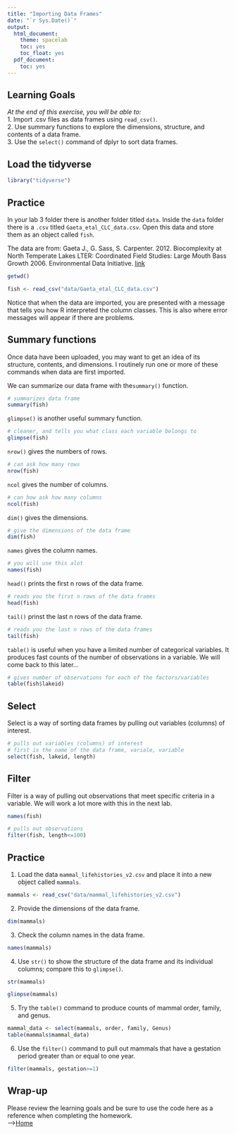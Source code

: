 ```yaml
---
title: "Importing Data Frames"
date: "`r Sys.Date()`"
output:
  html_document:
    theme: spacelab
    toc: yes
    toc_float: yes
  pdf_document:
    toc: yes
---
```


## Learning Goals
*At the end of this exercise, you will be able to:*    
1. Import .csv files as data frames using `read_csv()`.  
2. Use summary functions to explore the dimensions, structure, and contents of a data frame.  
3. Use the `select()` command of dplyr to sort data frames.  

## Load the tidyverse
```r
library("tidyverse")
```

## Practice
In your lab 3 folder there is another folder titled `data`. Inside the `data` folder there is a `.csv` titled `Gaeta_etal_CLC_data.csv`. Open this data and store them as an object called `fish`.  

The data are from: Gaeta J., G. Sass, S. Carpenter. 2012. Biocomplexity at North Temperate Lakes LTER: Coordinated Field Studies: Large Mouth Bass Growth 2006. Environmental Data Initiative.  [link](https://portal.edirepository.org/nis/mapbrowse?scope=knb-lter-ntl&identifier=267)

```r
getwd()
```


```r
fish <- read_csv("data/Gaeta_etal_CLC_data.csv")
```

Notice that when the data are imported, you are presented with a message that tells you how R interpreted the column classes. This is also where error messages will appear if there are problems.  

## Summary functions
Once data have been uploaded, you may want to get an idea of its structure, contents, and dimensions. I routinely run one or more of these commands when data are first imported.  

We can summarize our data frame with the`summary()` function.  
```r
# summarizes data frame
summary(fish)
```

`glimpse()` is another useful summary function.
```r
# cleaner, and tells you what class each variable belongs to
glimpse(fish)
```

`nrow()` gives the numbers of rows.
```r
# can ask how many rows
nrow(fish)
```

`ncol` gives the number of columns.
```r
# can how ask how many columns
ncol(fish)
```

`dim()` gives the dimensions.
```r
# give the dimensions of the data frame
dim(fish)
```

`names` gives the column names.
```r
# you will use this alot
names(fish)
```

`head()` prints the first n rows of the data frame.
```r
# reads you the first n rows of the data frames
head(fish)
```

`tail()` prinst the last n rows of the data frame.
```r
# reads you the last n rows of the data frames
tail(fish)
```

`table()` is useful when you have a limited number of categorical variables. It produces fast counts of the number of observations in a variable. We will come back to this later... 
```r
# gives number of observations for each of the factors/variables
table(fish$lakeid)
```

## Select
Select is a way of sorting data frames by pulling out variables (columns) of interest.
```r
# pulls out variables (columns) of interest
# first is the name of the data frame, variale, variable
select(fish, lakeid, length)
```

## Filter
Filter is a way of pulling out observations that meet specific criteria in a variable. We will work a lot more with this in the next lab.  

```r
names(fish)
```

```r
# pulls out observations
filter(fish, length<=100)
```

## Practice
1. Load the data `mammal_lifehistories_v2.csv` and place it into a new object called `mammals`.

```r
mammals <- read_csv("data/mammal_lifehistories_v2.csv")
```


2. Provide the dimensions of the data frame.
```r
dim(mammals)
```


3. Check the column names in the data frame. 
```r
names(mammals)
```


4. Use `str()` to show the structure of the data frame and its individual columns; compare this to `glimpse()`. 
```r
str(mammals)
```
```r
glimpse(mammals)
```


5. Try the `table()` command to produce counts of mammal order, family, and genus.  
```r
mammal_data <- select(mammals, order, family, Genus)
table(mammals$mammal_data)
```


6. Use the `filter()` command to pull out mammals that have a gestation period greater than or equal to one year.  
```r
filter(mammals, gestation>=1)
```

## Wrap-up
Please review the learning goals and be sure to use the code here as a reference when completing the homework.  
-->[Home](https://jmledford3115.github.io/datascibiol/)
